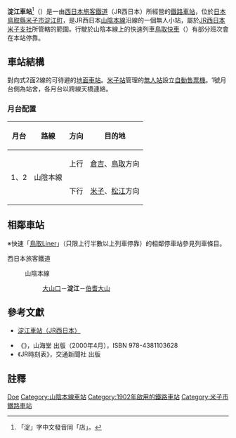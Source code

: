 {{noteTA
|T=zh-tw:淀江車站;zh-hk:淀江站; zh-cn:淀江站;
|1=zh-tw:淀江車站;zh-hk:淀江站; zh-cn:淀江站;
}}
{{日本車站資訊
|公司色 = #0072bc
|文字色 = 
|站名 = 淀江車站
|圖片 =
|pxl = 
|圖片說明 =
|日文原名 =淀江
|平假名 =よどえ
|羅馬拼音 =Yodoe
|副站名 = 
|所屬公司 = [[西日本旅客鐵道|西日本旅客鐵道]]（JR西日本）
|電報略號 =ヨエ
|車站編號 =
|所在地 = [[鳥取縣|鳥取縣]][[米子市|米子市]]淀江町淀江<br>字下雨造（{{lang|ja|下雨造り}}）297番地
|車站構造 = [[地面車站|地面車站]]
|月台配置 = 2面2線
|所屬路線 = {{JR西路線記號|S|A}} [[山陰本線|山陰本線]]
|前一站 = [[大山口車站|大山口]]
|前一站距離 =3.9
|後一站距離= 5.5
|後一站 =[[伯耆大山車站|伯耆大山]]
|距離 = 312.7
|起點站 = [[京都車站|京都]]
|啟用年月日 = 1902年（[[明治|明治]]35年）11月1日
|廢站年月日 = 
|上下車人次 =
|統計年度 =
|轉車 =
|備註 = 無人車站
}}
'''淀江車站'''<ref>「淀」字中文發音同「店」。</ref>（{{jpn|j=淀江駅|hg=よどええき|rm=Yodoe eki|f=y}}）是一由[[西日本旅客鐵道|西日本旅客鐵道]]（JR西日本）所經營的[[鐵路車站|鐵路車站]]，位於[[日本|日本]][[鳥取縣|鳥取縣]][[米子市|米子市]][[淀江町|淀江町]]，是JR西日本[[山陰本線|山陰本線]]沿線的一個無人小站，屬於[[西日本旅客鐵道米子支社|JR西日本米子支社]]所管轄的範圍。行駛於山陰本線上的快速列車[[鳥取快車|鳥取快車]]（{{lang|ja|とっとりライナー}}）有部分班次會在本站停靠。
== 車站結構 ==
對向式2面2線的可待避的[[地面車站|地面車站]]。[[米子站|米子站]]管理的[[無人站|無人站]]設立[[自動售票機|自動售票機]]。1號月台側為站舍，各月台以跨線天橋連絡。
=== 月台配置 ===
{| class="wikitable"
!月台<!--事業者側による呼称--->!!路線!!方向!!目的地
|-
! rowspan=2 | 1、2
| rowspan=2 | {{JR西路線記號|S|A}} 山陰本線
| style="text-align:center" | 上行
| [[倉吉站|倉吉]]、[[鳥取站|鳥取]]方向
|-
| style="text-align:center" | 下行
| [[米子站|米子]]、[[松江站_(日本)|松江]]方向
|}

== 相鄰車站 ==
※快速「[[鳥取Liner|鳥取Liner]]」（只限上行半數以上列車停靠）的相鄰停車站參見列車條目。
;西日本旅客鐵道
: {{JR西路線記號|S|A}} 山陰本線
::[[大山口站|大山口]]－'''淀江'''－[[伯耆大山站|伯耆大山]]

==參考文獻==
*{{ja}}[http://www.jr-odekake.net/eki/top.php?id=0640726 淀江車站（JR西日本）] {{Wayback|url=http://www.jr-odekake.net/eki/top.php?id=0640726 |date=20191129071906 }}
* 《{{lang|ja|JR西日本 ― 全51線区の駅・運転・車両のすべてを徹底解説}}》，山海堂 出版（2000年4月），ISBN 978-4381103628
* 《JR時刻表》，交通新聞社 出版

==註釋==
<references/>


{{山陰本線 (鳥取地區)}}

{{DEFAULTSORT:Yodoe}}
[[Category:日本鐵路車站_Yo|Doe]]
[[Category:山陰本線車站|Category:山陰本線車站]]
[[Category:1902年啟用的鐵路車站|Category:1902年啟用的鐵路車站]]
[[Category:米子市鐵路車站|Category:米子市鐵路車站]]